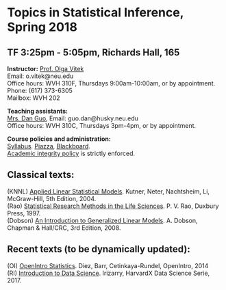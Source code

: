 <h1> Topics in Statistical Inference, Spring 2018 </h1>
<h2>TF 3:25pm - 5:05pm, Richards Hall, 165</h2>

<p><strong>Instructor:</strong> [Prof. Olga Vitek](http://olga-vitek-lab.ccis.northeastern.edu/)</br>
Email: o.vitek@neu.edu</br>
Office hours: WVH 310F, Thursdays 9:00am-10:00am, or by appointment.</br>
Phone: (617) 373-6305</br>
Mailbox: WVH 202</p>

<p><strong>Teaching assistants:</strong></br>
[Mrs. Dan Guo](http://www.ccis.northeastern.edu/people/dan-guo/), 
Email: guo.dan@husky.neu.edu</br>
Office hours: WVH 310C, Thursdays 3pm-4pm, or by appointment.

<p><strong>Course policies and administration:</strong></br> [Syllabus](CS7290-Spring18-syllabus.pdf). [Piazza](https://piazza.com/class/jc71pjke94b5r8), [Blackboard](https://northeastern.blackboard.com/).</br>
[Academic integrity policy](http://www.northeastern.edu/osccr/academic-integrity-policy/) is strictly enforced.</p> 

<h2>Classical texts:</h2>
<p>(KNNL) [Applied Linear Statistical Models](https://www.amazon.com/Applied-Linear-Statistical-Models-Student/dp/0071122214/ref=mt_paperback?_encoding=UTF8&me=). Kutner, Neter, Nachtsheim, Li, McGraw-Hill, 5th Edition, 2004.</br>
(Rao) [Statistical Research Methods in the Life Sciences](https://www.amazon.com/Statistical-Research-Methods-Life-Sciences/dp/0534931413). P. V. Rao, Duxbury Press, 1997.</br>
(Dobson) [An Introduction to Generalized Linear Models](https://www.amazon.com/dp/1584889500/). A. Dobson, Chapman & Hall/CRC, 3rd Edition, 2008.
</p>

<h2>Recent texts (to be dynamically updated):</h2>
<p>(OI) [OpenIntro Statistics](https://www.openintro.org/stat/textbook.php?stat_book=reset). Diez, Barr, Cetinkaya-Rundel, OpenIntro, 2014</br>
(RI) [Introduction to Data Science](https://rafalab.github.io/dsbook/). Irizarry, HarvardX Data Science Serie, 2017.</br></p>